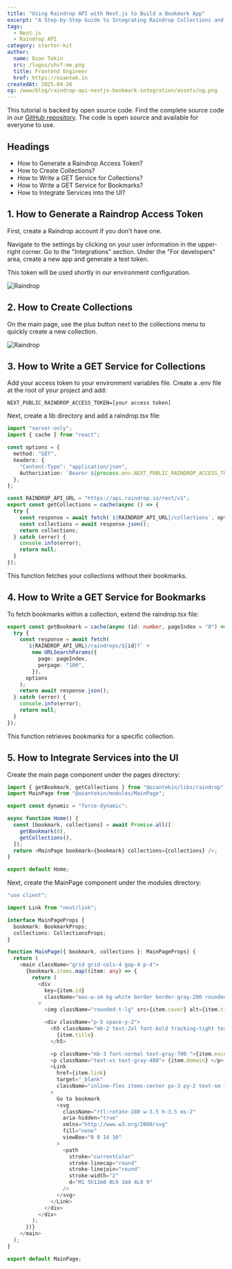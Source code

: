 ```yaml
---
title: "Using Raindrop API with Next.js to Build a Bookmark App"
excerpt: "A Step-by-Step Guide to Integrating Raindrop Collections and Bookmarks into Your Next.js Application."
tags:
  - Next.js
  - Raindrop API
category: starter-kit
author:
  name: Ozan Tekin
  src: /logos/shsf-me.png
  title: Frontend Engineer
  href: https://ozantek.in
createdAt: 2025-04-26
og: /www/blog/raindrop-api-nextjs-bookmark-integration/assets/og.png
---
```


This tutorial is backed by open source code. Find the complete source code in our [GitHub repository](https://github.com/SHSFWork/raindrop-nextjs-bookmark-starter-kit). The code is open source and available for everyone to use.

## Headings

- How to Generate a Raindrop Access Token?
- How to Create Collections?
- How to Write a GET Service for Collections?
- How to Write a GET Service for Bookmarks?
- How to Integrate Services into the UI?

## 1. How to Generate a Raindrop Access Token

First, create a Raindrop account if you don't have one.

Navigate to the settings by clicking on your user information in the upper-right corner. Go to the "Integrations" section. Under the "For developers" area, create a new app and generate a test token.

This token will be used shortly in our environment configuration.

![Raindrop](./assets/r-1.webp)

## 2. How to Create Collections

On the main page, use the plus button next to the collections menu to quickly create a new collection.

![Raindrop](./assets/r-2.webp)

## 3. How to Write a GET Service for Collections

Add your access token to your environment variables file. Create a .env file at the root of your project and add:

```
NEXT_PUBLIC_RAINDROP_ACCESS_TOKEN=[your access token]
```

Next, create a lib directory and add a raindrop.tsx file:

```typescript
import "server-only";
import { cache } from "react";

const options = {
  method: "GET",
  headers: {
    "Content-Type": "application/json",
    Authorization: `Bearer ${process.env.NEXT_PUBLIC_RAINDROP_ACCESS_TOKEN}`,
  },
};

const RAINDROP_API_URL = "https://api.raindrop.io/rest/v1";
export const getCollections = cache(async () => {
  try {
    const response = await fetch(`${RAINDROP_API_URL}/collections`, options);
    const collections = await response.json();
    return collections;
  } catch (error) {
    console.info(error);
    return null;
  }
});
```

This function fetches your collections without their bookmarks.

## 4. How to Write a GET Service for Bookmarks

To fetch bookmarks within a collection, extend the raindrop.tsx file:

```typescript
export const getBookmark = cache(async (id: number, pageIndex = "0") => {
  try {
    const response = await fetch(
      `${RAINDROP_API_URL}/raindrops/${id}?` +
        new URLSearchParams({
          page: pageIndex,
          perpage: "100",
        }),
      options
    );
    return await response.json();
  } catch (error) {
    console.info(error);
    return null;
  }
});
```

This function retrieves bookmarks for a specific collection.

## 5. How to Integrate Services into the UI

Create the main page component under the pages directory:

```typescript
import { getBookmark, getCollections } from "@ozantekin/libs/raindrop";
import MainPage from "@ozantekin/modules/MainPage";

export const dynamic = "force-dynamic";

async function Home() {
  const [bookmark, collections] = await Promise.all([
    getBookmark(0),
    getCollections(),
  ]);
  return <MainPage bookmark={bookmark} collections={collections} />;
}

export default Home;
```

Next, create the MainPage component under the modules directory:

```typescript
"use client";

import Link from "next/link";

interface MainPageProps {
  bookmark: BookmarkProps;
  collections: CollectionsProps;
}

function MainPage({ bookmark, collections }: MainPageProps) {
  return (
    <main className="grid grid-cols-4 gap-4 p-4">
      {bookmark.items.map((item: any) => {
        return (
          <div
            key={item.id}
            className="max-w-sm bg-white border border-gray-200 rounded-lg shadow "
          >
            <img className="rounded-t-lg" src={item.cover} alt={item.title} />

            <div className="p-5 space-y-2">
              <h5 className="mb-2 text-2xl font-bold tracking-tight text-gray-900 ">
                {item.title}
              </h5>

              <p className="mb-3 font-normal text-gray-700 ">{item.excerpt}</p>
              <p className="text-xs text-gray-400"> {item.domain} </p>
              <Link
                href={item.link}
                target="_blank"
                className="inline-flex items-center px-3 py-2 text-sm font-medium text-center text-white bg-orange-500 rounded-lg hover:bg-orange-600 focus:ring-4 focus:outline-none focus:ring-orange-300 "
              >
                Go to bookmark
                <svg
                  className="rtl:rotate-180 w-3.5 h-3.5 ms-2"
                  aria-hidden="true"
                  xmlns="http://www.w3.org/2000/svg"
                  fill="none"
                  viewBox="0 0 14 10"
                >
                  <path
                    stroke="currentColor"
                    stroke-linecap="round"
                    stroke-linejoin="round"
                    stroke-width="2"
                    d="M1 5h12m0 0L9 1m4 4L9 9"
                  />
                </svg>
              </Link>
            </div>
          </div>
        );
      })}
    </main>
  );
}

export default MainPage;
```
